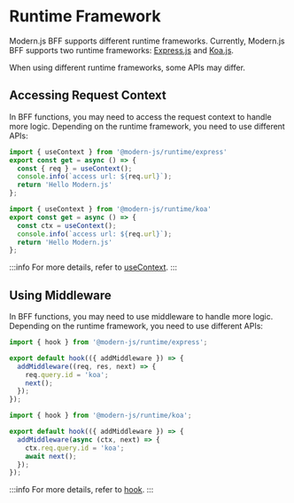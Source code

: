 # Runtime Framework

Modern.js BFF supports different runtime frameworks. Currently, Modern.js BFF supports two runtime frameworks: [Express.js](https://expressjs.com/) and [Koa.js](https://koajs.com/).

When using different runtime frameworks, some APIs may differ.

## Accessing Request Context

In BFF functions, you may need to access the request context to handle more logic. Depending on the runtime framework, you need to use different APIs:


<Tabs>
  <TabItem value="express" label="Express.js" default>

```ts title="api/lambda/hello.ts"
import { useContext } from '@modern-js/runtime/express'
export const get = async () => {
  const { req } = useContext();
  console.info(`access url: ${req.url}`);
  return 'Hello Modern.js'
};
```

  </TabItem>
  <TabItem value="koa" label="Koa.js">

```ts title="api/lambda/hello.ts"
import { useContext } from '@modern-js/runtime/koa'
export const get = async () => {
  const ctx = useContext();
  console.info(`access url: ${req.url}`);
  return 'Hello Modern.js'
};
```

  </TabItem>
</Tabs>

:::info
For more details, refer to [useContext](/apis/app/runtime/bff/use-context).
:::

## Using Middleware

In BFF functions, you may need to use middleware to handle more logic. Depending on the runtime framework, you need to use different APIs:

<Tabs>
  <TabItem value="express" label="Express.js" default>

```ts title="api/_app.ts"
import { hook } from '@modern-js/runtime/express';

export default hook(({ addMiddleware }) => {
  addMiddleware((req, res, next) => {
    req.query.id = 'koa';
    next();
  });
});
```

  </TabItem>
  <TabItem value="koa" label="Koa.js">

```ts title="api/_app.ts"
import { hook } from '@modern-js/runtime/koa';

export default hook(({ addMiddleware }) => {
  addMiddleware(async (ctx, next) => {
    ctx.req.query.id = 'koa';
    await next();
  });
});
```

  </TabItem>
</Tabs>

:::info
For more details, refer to [hook](/apis/app/runtime/bff/hook).
:::